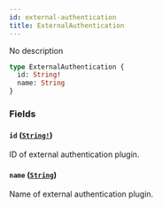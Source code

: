 ```yaml
---
id: external-authentication
title: ExternalAuthentication
---
```


No description

```graphql
type ExternalAuthentication {
  id: String!
  name: String
}
```

### Fields

#### `id` ([`String!`](/developer/api-reference/scalars/string))

ID of external authentication plugin.

#### `name` ([`String`](/developer/api-reference/scalars/string))

Name of external authentication plugin.
